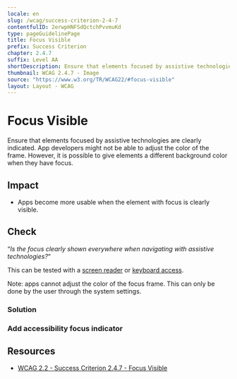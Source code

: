```yaml
---
locale: en
slug: /wcag/success-criterion-2-4-7
contentfulID: 2erwpHNFSdQctchPvvmuKd
type: pageGuidelinePage
title: Focus Visible
prefix: Success Criterion
chapter: 2.4.7
suffix: Level AA
shortDescription: Ensure that elements focused by assistive technologies are clearly indicated.
thumbnail: WCAG 2.4.7 - Image
source: "https://www.w3.org/TR/WCAG22/#focus-visible"
layout: Layout - WCAG
---
```


# Focus Visible

Ensure that elements focused by assistive technologies are clearly indicated. App developers might not be able to adjust the color of the frame. However, it is possible to give elements a different background color when they have focus.

## Impact

- Apps become more usable when the element with focus is clearly visible.

## Check

“*Is the focus clearly shown everywhere when navigating with assistive technologies?*“

This can be tested with a [screen reader](/en/stats/screen-reader) or [keyboard access](/en/stats/keyboard-access).

Note: apps cannot adjust the color of the focus frame. This can only be done by the user through the system settings.

### Solution

### Add accessibility focus indicator

<CodeSample id="accessibility-focus-indicator" locale="en"/>

## Resources

- [WCAG 2.2 - Success Criterion 2.4.7 - Focus Visible](https://www.w3.org/TR/WCAG22/#focus-visible)
